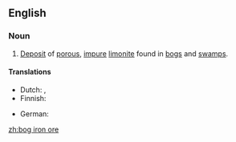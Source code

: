 ==English==

===Noun===
{{wikipedia}}
{{en-noun|sg=[[bog iron]] [[ore]]|-}}

# {{geology}} [[deposit|Deposit]] of [[porous]], [[impure]] [[limonite]] found in [[bog]]s and [[swamp]]s.

====Translations====
{{trans-top|deposit}}
* Dutch: {{t|nl|oer|n}}, {{t|nl|ijzeroer|n}}
* Finnish: {{t-|fi|Järvimalmi}}
{{trans-mid}}
* German: {{t-|de|Raseneisenstein|f}}
{{trans-bottom}}

[[zh:bog iron ore]]